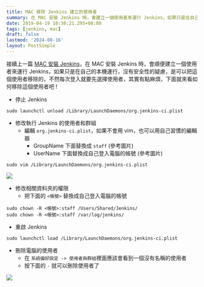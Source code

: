 ```yaml
---
title: MAC 移除 Jenkins 建立的使用者
summary: 在 MAC 安裝 Jenkins 時，會建立一個使用者來運行 Jenkins，如果只是在自己的本機運行，沒有安全性的疑慮，是可以把這個使用者移除的。
date: 2019-04-19 10:30:21.295+08:00
tags: [jenkins, mac]
draft: false
lastmod: '2024-08-16'
layout: PostSimple
---
```


接續上一篇 [MAC 安裝 Jenkins](/blog/mac-install-jenkins)，在 MAC 安裝 Jenkins 時，會順便建立一個使用者來運行 Jenkins，如果只是在自己的本機運行，沒有安全性的疑慮，是可以把這個使用者移除的，不然每次登入就要先選擇使用者，其實有點麻煩，下面就來看如何移除這個使用者吧 !

- 停止 Jenkins

```shell
sudo launchctl unload /Library/LaunchDaemons/org.jenkins-ci.plist
```

- 修改執行 Jenkins 的使用者和群組
  - 編輯 `org.jenkins-ci.plist`，如果不會用 vim，也可以用自己習慣的編輯器
    - GroupName 下面替換成 `staff` (參考圖片)
    - UserName 下面替換成自己登入電腦的帳號 (參考圖片)

```shell
sudo vim /Library/LaunchDaemons/org.jenkins-ci.plist
```

![](https://image.cashwu.com/404.webp)

- 修改相關資料夾的權限
  - 把下面的 `<帳號>` 替換成自己登入電腦的帳號

```shell
sudo chown -R <帳號>:staff /Users/Shared/Jenkins/
sudo chown -R <帳號>:staff /var/log/jenkins/
```

- 重啟 Jenkins

```shell
sudo launchctl load /Library/LaunchDaemons/org.jenkins-ci.plist
```

- 刪除電腦的使用者
  - 在 `系統偏好設定 -> 使用者與群組`裡面應該會看到一個沒有名稱的使用者
  - 按下面的 `-` 就可以刪除使用者了

![](https://image.cashwu.com/404.webp)
